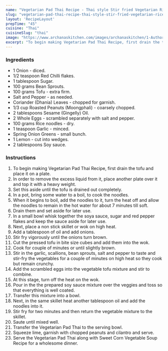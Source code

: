 ---
name: "Vegetarian Pad Thai Recipe - Thai style Stir fried Vegetarian Rice Noodle Dish"
slug: "vegetarian-pad-thai-recipe-thai-style-stir-fried-vegetarian-rice-noodle-dish"
layout: 'RecipeLayout'
prepTime: "45"
cuisine: "Thai"
cuisineSlug: "thai"
image: "https://www.archanaskitchen.com/images/archanaskitchen/1-Author/Divya_Shivaraman_/Vegetarian_Pad_Thai.jpg"
excerpt: "To begin making Vegetarian Pad Thai Recipe, first drain the tofu and place it on a plate"
---

### Ingredients

- 1 Onion - diced.
- 1/2 teaspoon Red Chilli flakes.
- 1 tablespoon Sugar.
- 100 grams Bean Sprouts.
- 100 grams Tofu - extra firm.
- Salt and Pepper - as needed.
- Coriander (Dhania) Leaves - chopped for garnish.
- 1/3 cup Roasted Peanuts (Moongphali) - coarsely chopped.
- 2 tablespoons Sesame (Gingelly) Oil.
- 2 Whole Eggs - scrambled separately with salt and pepper.
- 100 grams Rice noodles - dry.
- 1 teaspoon Garlic - minced.
- Spring Onion Greens - small bunch.
- 1 Lemon - cut into wedges.
- 2 tablespoons Soy sauce.

### Instructions

1. To begin making Vegetarian Pad Thai Recipe, first drain the tofu and place it on a plate.
1. In order to remove the excess liquid from it, place another plate over it and top it with a heavy weight.
1. Set this aside until the tofu is drained out completely.
1. In a pot, bring some water to a boil, to cook the noodles.
1. When it begins to boil, add the noodles to it, turn the heat off and allow the noodles to remain in the hot water for about 7 minutes till soft.
1. Drain them and set aside for later use.
1. In a small bowl whisk together the soya sauce, sugar and red pepper flakes and keep the sauce aside for later use.
1. Next, place a non stick skillet or wok on high heat.
1. Add a tablespoon of oil and add onions.
1. Stir fry vigorously until the onions turn brown.
1. Cut the pressed tofu in bite size cubes and add them into the wok.
1. Cook for couple of minutes or until slightly brown.
1. Stir in the garlic, scallions, bean sprouts, salt and pepper to taste and stir-fry the vegetables for a couple of minutes on high heat so they cook but remain crunchy.
1. Add the scrambled eggs into the vegetable tofu mixture and stir to combine.
1. At this stage, turn off the heat on the wok.
1. Pour in the the prepared soy sauce mixture over the veggies and toss so that everything is well coated.
1. Transfer this mixture into a bowl.
1. Next, in the same skillet heat another tablespoon oil and add the noodles into it.
1. Stir fry for two minutes and then return the vegetable mixture to the skillet.
1. Saute until mixed well.
1. Transfer the Vegetarian Pad Thai to the serving bowl.
1. Squeeze lime, garnish with chopped peanuts and cilantro and serve.
1. Serve the Vegetarian Pad Thai along with Sweet Corn Vegetable Soup Recipe for a wholesome dinner.
